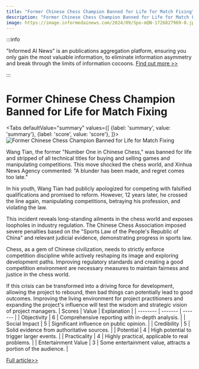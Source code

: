 ```yaml
---
title: "Former Chinese Chess Champion Banned for Life for Match Fixing"
description: "Former Chinese Chess Champion Banned for Life for Match Fixing"
image: https://image.informedainews.com/2024/09/Spo-mQN-1726827969-0.jpg
---
```



:::info

"Informed AI News" is an publications aggregation platform, ensuring you only gain the most valuable information, to eliminate information asymmetry and break through the limits of information cocoons.  [Find out more >>](/)

:::

# Former Chinese Chess Champion Banned for Life for Match Fixing


<Tabs
	defaultValue="summary"
	values={[
	{label: 'summary', value: 'summary'},
	{label: 'score', value: 'score'},
]}>
<TabItem value="summary">
<img
  src="https://image.informedainews.com/2024/09/Spo-mQN-1726827969-0.jpg"
  alt="Former Chinese Chess Champion Banned for Life for Match Fixing"
/>



Wang Tian, the former "Number One in Chinese Chess," was banned for life and stripped of all technical titles for buying and selling games and manipulating competitions. This move shocked the chess world, and Xinhua News Agency commented: "A blunder has been made, and regret comes too late."

In his youth, Wang Tian had publicly apologized for competing with falsified qualifications and promised to reform. However, 12 years later, he crossed the line again, manipulating competitions, betraying his profession, and violating the law.

This incident reveals long-standing ailments in the chess world and exposes loopholes in industry regulation. The Chinese Chess Association imposed severe penalties based on the "Sports Law of the People's Republic of China" and relevant judicial evidence, demonstrating progress in sports law.

Chess, as a gem of Chinese civilization, needs to strictly enforce competition discipline while actively reshaping its image and exploring development paths. Improving regulatory standards and creating a good competition environment are necessary measures to maintain fairness and justice in the chess world.

If this crisis can be transformed into a driving force for development, allowing the project to rebound, then bad things can potentially lead to good outcomes. Improving the living environment for project practitioners and expanding the project's influence will test the wisdom and strategic vision of project managers.
</TabItem>
<TabItem value="score">
	| Scores     | Value   | Explanation |
	| -------- | ------- | ------- |
	| Objectivity  | 6    | Comprehensive reporting with in-depth analysis.    |
	| Social Impact | 5     | Significant influence on public opinion.    |
	| Credibility    | 5    | Solid evidence from authoritative sources.    |
	| Potential    | 4    | High potential to trigger larger events.    |
	| Practicality    | 4    | Highly practical, applicable to real problems.    |
	| Entertainment Value    | 3    | Some entertainment value, attracts a portion of the audience.    |
</TabItem>
</Tabs>

[Full article>>](https://www.thepaper.cn/newsDetail_forward_28798652)
